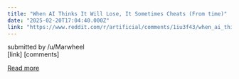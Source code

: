 ```yaml
---
title: "When AI Thinks It Will Lose, It Sometimes Cheats (From time)"
date: "2025-02-20T17:04:40.000Z"
link: "https://www.reddit.com/r/artificial/comments/1iu3f43/when_ai_thinks_it_will_lose_it_sometimes_cheats/"
---
```


submitted by    /u/Marwheel  
 [link]   [comments]

[Read more](https://www.reddit.com/r/artificial/comments/1iu3f43/when_ai_thinks_it_will_lose_it_sometimes_cheats/)

